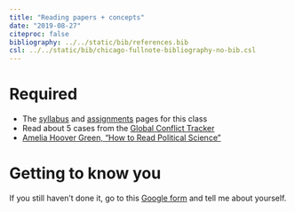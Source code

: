 ```yaml
---
title: "Reading papers + concepts"
date: "2019-08-27"
citeproc: false
bibliography: ../../static/bib/references.bib
csl: ../../static/bib/chicago-fullnote-bibliography-no-bib.csl
---
```


# Required

- <i class="fa fa-external-link-square-alt" aria-hidden="true"></i> The [syllabus](/syllabus/) and [assignments](/assignments/) pages for this class
- <i class="fa fa-external-link-square-alt" aria-hidden="true"></i> Read about 5 cases from the [Global Conflict Tracker](https://www.cfr.org/interactive/global-conflict-tracker/?category=us)
- <i class="far fa-file-pdf"></i> [Amelia Hoover Green, "How to Read Political Science"](/files/amelia-green-how-to-read.pdf)


# Getting to know you

<i class="fa fa-external-link-square-alt" aria-hidden="true"></i> If you still haven't done it, go to this [Google form](https://forms.gle/raRsBQsjJNe24wTeA) and tell me about yourself.
